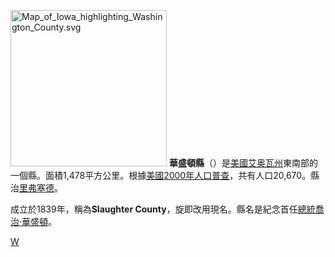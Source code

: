 {{Otheruses|華盛頓縣|subject=美國艾奥瓦州的一個縣|other=同名的縣}}
[[File:Map_of_Iowa_highlighting_Washington_County.svg|250px]]
'''華盛頓縣'''（{{lang-en|Washington County}}）是[[美國|美國]][[艾奥瓦州|艾奥瓦州]]東南部的一個縣。面積1,478平方公里。根據[[美國2000年人口普查|美國2000年人口普查]]，共有人口20,670。縣治[[里弗塞德_(愛阿華州)|里弗塞德]]。

成立於1839年，稱為'''Slaughter County'''，旋即改用現名。縣名是紀念首任[[美國總統|總統]][[喬治·華盛頓|喬治·華盛頓]]。
{{iowa-stub}}

[[Category:艾奧瓦州行政區劃|W]]